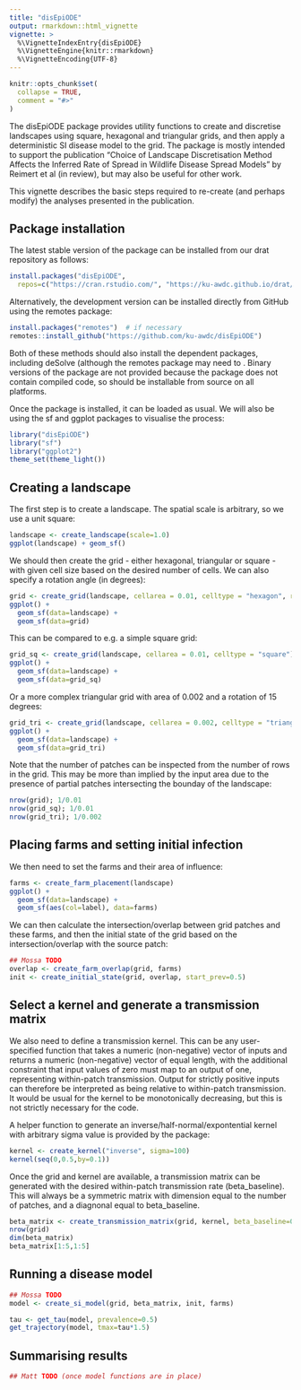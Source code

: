 ```yaml
---
title: "disEpiODE"
output: rmarkdown::html_vignette
vignette: >
  %\VignetteIndexEntry{disEpiODE}
  %\VignetteEngine{knitr::rmarkdown}
  %\VignetteEncoding{UTF-8}
---
```


```r
knitr::opts_chunk$set(
  collapse = TRUE,
  comment = "#>"
)
```

The disEpiODE package provides utility functions to create and discretise landscapes using square, hexagonal and triangular grids, and then apply a deterministic SI disease model to the grid.  The package is mostly intended to support the publication "Choice of Landscape Discretisation Method Affects the Inferred Rate of Spread in Wildlife Disease Spread Models" by Reimert et al (in review), but may also be useful for other work.

This vignette describes the basic steps required to re-create (and perhaps modify) the analyses presented in the publication.


## Package installation

The latest stable version of the package can be installed from our drat repository as follows:

```r
install.packages("disEpiODE",
  repos=c("https://cran.rstudio.com/", "https://ku-awdc.github.io/drat/"))
```

Alternatively, the development version can be installed directly from GitHub using the remotes package:

```r
install.packages("remotes")  # if necessary
remotes::install_github("https://github.com/ku-awdc/disEpiODE")
```

Both of these methods should also install the dependent packages, including deSolve (although the remotes package may need to . Binary versions of the package are not provided because the package does not contain compiled code, so should be installable from source on all platforms.

Once the package is installed, it can be loaded as usual.  We will also be using the sf and ggplot packages to visualise the process:

```r
library("disEpiODE")
library("sf")
library("ggplot2")
theme_set(theme_light())
```


## Creating a landscape

The first step is to create a landscape.  The spatial scale is arbitrary, so we use a unit square:

```r
landscape <- create_landscape(scale=1.0)
ggplot(landscape) + geom_sf()
```

We should then create the grid - either hexagonal, triangular or square - with given cell size based on the desired number of cells.  We can also specify a rotation angle (in degrees):

```r
grid <- create_grid(landscape, cellarea = 0.01, celltype = "hexagon", rotate = 45)
ggplot() +
  geom_sf(data=landscape) +
  geom_sf(data=grid)
```

This can be compared to e.g. a simple square grid:

```r
grid_sq <- create_grid(landscape, cellarea = 0.01, celltype = "square")
ggplot() +
  geom_sf(data=landscape) +
  geom_sf(data=grid_sq)
```

Or a more complex triangular grid with area of 0.002 and a rotation of 15 degrees:

```r
grid_tri <- create_grid(landscape, cellarea = 0.002, celltype = "triangle", rotate=15)
ggplot() +
  geom_sf(data=landscape) +
  geom_sf(data=grid_tri)
```




Note that the number of patches can be inspected from the number of rows in the grid. This may be more than implied by the input area due to the presence of partial patches intersecting the bounday of the landscape:

```r
nrow(grid); 1/0.01
nrow(grid_sq); 1/0.01
nrow(grid_tri); 1/0.002
```


## Placing farms and setting initial infection

We then need to set the farms and their area of influence:

```r
farms <- create_farm_placement(landscape)
ggplot() +
  geom_sf(data=landscape) +
  geom_sf(aes(col=label), data=farms)
```

We can then calculate the intersection/overlap between grid patches and these farms, and then the initial state of the grid based on the intersection/overlap with the source patch:

```r
## Mossa TODO
overlap <- create_farm_overlap(grid, farms)
init <- create_initial_state(grid, overlap, start_prev=0.5)
```


## Select a kernel and generate a transmission matrix

We also need to define a transmission kernel. This can be any user-specified function that takes a numeric (non-negative) vector of inputs and returns a numeric (non-negative) vector of equal length, with the additional constraint that input values of zero must map to an output of one, representing within-patch transmission. Output for strictly positive inputs can therefore be interpreted as being relative to within-patch transmission. It would be usual for the kernel to be monotonically decreasing, but this is not strictly necessary for the code.

A helper function to generate an inverse/half-normal/expontential kernel with arbitrary sigma value is provided by the package:

```r
kernel <- create_kernel("inverse", sigma=100)
kernel(seq(0,0.5,by=0.1))
```

Once the grid and kernel are available, a transmission matrix can be generated with the desired within-patch transmission rate (beta_baseline). This will always be a symmetric matrix with dimension equal to the number of patches, and a diagnonal equal to beta_baseline.

```r
beta_matrix <- create_transmission_matrix(grid, kernel, beta_baseline=0.05)
nrow(grid)
dim(beta_matrix)
beta_matrix[1:5,1:5]
```


## Running a disease model

```r
## Mossa TODO
model <- create_si_model(grid, beta_matrix, init, farms)

tau <- get_tau(model, prevalence=0.5)
get_trajectory(model, tmax=tau*1.5)
```



## Summarising results

```r
## Matt TODO (once model functions are in place)
```

